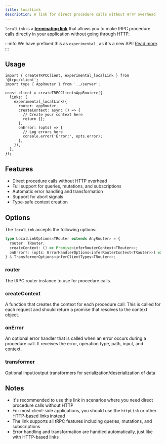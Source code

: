 ```yaml
---
title: localLink
description: A link for direct procedure calls without HTTP overhead
---
```


`localLink` is a [**terminating link**](./overview.md#the-terminating-link) that allows you to make tRPC procedure calls directly in your application without going through HTTP.

:::info
We have prefixed this as `experimental_` as it's a new API! [Read more](/docs/faq#experimental).
:::

## Usage

```tsx
import { createTRPCClient, experimental_localLink } from '@trpc/client';
import type { AppRouter } from '../server';

const client = createTRPCClient<AppRouter>({
  links: [
    experimental_localLink({
      router: appRouter,
      createContext: async () => {
        // Create your context here
        return {};
      },
      onError: (opts) => {
        // Log errors here
        console.error('Error:', opts.error);
      },
    }),
  ],
});
```

## Features

- Direct procedure calls without HTTP overhead
- Full support for queries, mutations, and subscriptions
- Automatic error handling and transformation
- Support for abort signals
- Type-safe context creation

## Options

The `localLink` accepts the following options:

```ts
type LocalLinkOptions<TRouter extends AnyRouter> = {
  router: TRouter;
  createContext: () => Promise<inferRouterContext<TRouter>>;
  onError?: (opts: ErrorHandlerOptions<inferRouterContext<TRouter>>) => void;
} & TransformerOptions<inferClientTypes<TRouter>>;
```

### router

The tRPC router instance to use for procedure calls.

### createContext

A function that creates the context for each procedure call. This is called for each request and should return a promise that resolves to the context object.

### onError

An optional error handler that is called when an error occurs during a procedure call. It receives the error, operation type, path, input, and context.

### transformer

Optional input/output transformers for serialization/deserialization of data.

## Notes

- It's recommended to use this link in scenarios where you need direct procedure calls without HTTP
- For most client-side applications, you should use the `httpLink` or other HTTP-based links instead
- The link supports all tRPC features including queries, mutations, and subscriptions
- Error handling and transformation are handled automatically, just like with HTTP-based links
